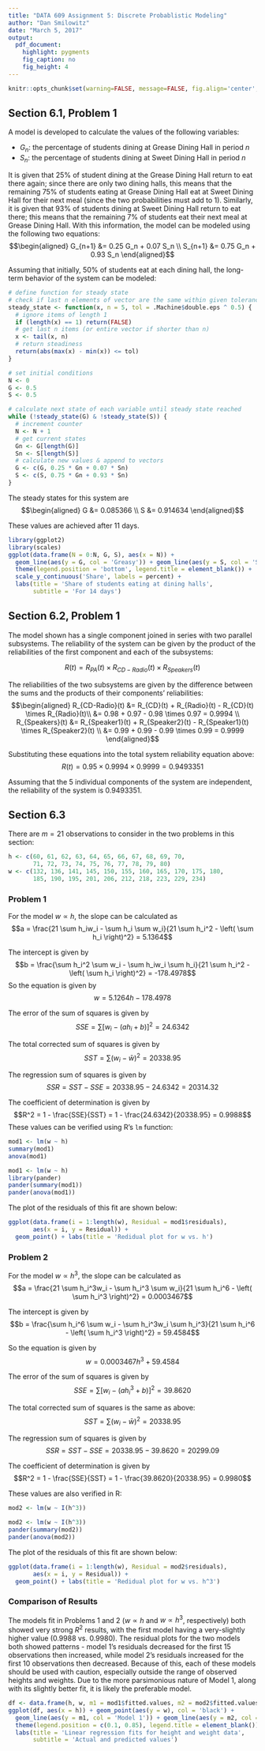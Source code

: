 ```yaml
---
title: "DATA 609 Assignment 5: Discrete Probablistic Modeling"
author: "Dan Smilowitz"
date: "March 5, 2017"
output:
  pdf_document:
    highlight: pygments
    fig_caption: no
    fig_height: 4
---
```


```r
knitr::opts_chunk$set(warning=FALSE, message=FALSE, fig.align='center', comment=NA)
```

## Section 6.1, Problem 1
A model is developed to calculate the values of the following variables:

  - $G_n$: the percentage of students dining at Grease Dining Hall in period $n$
  - $S_n$: the percentage of students dining at Sweet Dining Hall in period $n$

It is given that 25% of student dining at the Grease Dining Hall return to eat there again; since there are only two dining halls, this means that the remaining 75% of students eating at Grease Dining Hall eat at Sweet Dining Hall for their next meal (since the two probabilities must add to 1).  Similarly, it is given that 93% of students dining at Sweet Dining Hall return to eat there; this means that the remaining 7% of students eat their next meal at Grease Dining Hall.  With this information, the model can be modeled using the following two equations:
$$\begin{aligned}
G_{n+1} &= 0.25 G_n + 0.07 S_n \\
S_{n+1} &= 0.75 G_n + 0.93 S_n
\end{aligned}$$

Assuming that initially, 50% of students eat at each dining hall, the long-term behavior of the system can be modeled:
```r
# define function for steady state
# check if last n elements of vector are the same within given tolerance
steady_state <- function(x, n = 5, tol = .Machine$double.eps ^ 0.5) {
  # ignore items of length 1
  if (length(x) == 1) return(FALSE)
  # get last n items (or entire vector if shorter than n)
  x <- tail(x, n)
  # return steadiness
  return(abs(max(x) - min(x)) <= tol)
}

# set initial conditions
N <- 0
G <- 0.5
S <- 0.5

# calculate next state of each variable until steady state reached
while (!steady_state(G) & !steady_state(S)) {
  # increment counter
  N <- N + 1
  # get current states
  Gn <- G[length(G)]
  Sn <- S[length(S)]
  # calculate new values & append to vectors
  G <- c(G, 0.25 * Gn + 0.07 * Sn)
  S <- c(S, 0.75 * Gn + 0.93 * Sn)
}
```

The steady states for this system are
$$\begin{aligned}
G &= 0.085366 \\
S &= 0.914634
\end{aligned}$$

These values are achieved after 11 days.

```r
library(ggplot2)
library(scales)
ggplot(data.frame(N = 0:N, G, S), aes(x = N)) +
  geom_line(aes(y = G, col = 'Greasy')) + geom_line(aes(y = S, col = 'Sweet')) + 
  theme(legend.position = 'bottom', legend.title = element_blank()) +
  scale_y_continuous('Share', labels = percent) +
  labs(title = 'Share of students eating at dining halls',
       subtitle = 'For 14 days')
```


## Section 6.2, Problem 1
The model shown has a single component joined in series with two parallel subsystems.  The reliability of the system can be given by the product of the reliabilities of the first component and each of the subsystems:

$$R(t) = R_{PA}(t) \times R_{CD-Radio}(t) \times R_{Speakers}(t)$$

The reliabilities of the two subsystems are given by the difference between the sums and the products of their components' reliabilities:
$$\begin{aligned}
R_{CD-Radio}(t) &= R_{CD}(t) + R_{Radio}(t) - R_{CD}(t) \times R_{Radio}(t)\\
 &= 0.98 + 0.97 - 0.98 \times 0.97 = 0.9994 \\
R_{Speakers}(t) &= R_{Speaker1}(t) + R_{Speaker2}(t) - R_{Speaker1}(t) \times R_{Speaker2}(t) \\
 &= 0.99 + 0.99 - 0.99 \times 0.99 = 0.9999
\end{aligned}$$

Substituting these equations into the total system reliability equation above:
$$R(t) = 0.95 \times 0.9994 \times 0.9999 = 0.9493351$$

Assuming that the 5 individual components of the system are independent, the reliability of the system is 0.9493351.


## Section 6.3
There are $m = 21$ observations to consider in the two problems in this section:
```r
h <- c(60, 61, 62, 63, 64, 65, 66, 67, 68, 69, 70,
       71, 72, 73, 74, 75, 76, 77, 78, 79, 80)
w <- c(132, 136, 141, 145, 150, 155, 160, 165, 170, 175, 180,
       185, 190, 195, 201, 206, 212, 218, 223, 229, 234)
```

### Problem 1
For the model $w \propto h$, the slope can be calculated as
$$a = \frac{21 \sum h_iw_i - \sum h_i \sum w_i}{21 \sum h_i^2 - \left( \sum h_i \right)^2} = 5.1364$$

The intercept is given by
$$b = \frac{\sum h_i^2 \sum w_i - \sum h_iw_i \sum h_i}{21 \sum h_i^2 - \left( \sum h_i \right)^2} = -178.4978$$
So the equation is given by \boldmath $$w = 5.1264h - 178.4978$$ \unboldmath


The error of the sum of squares is given by
$$SSE = \sum \left[ w_i - (ah_i + b) \right]^2 = 24.6342$$

The total corrected sum of squares is given by
$$SST = \sum \left( w_i - \bar{w} \right)^2 = 20338.95$$

The regression sum of squares is given by
$$SSR = SST - SSE = 20338.95 - 24.6342 = 20314.32$$

The coefficient of determination is given by
$$R^2 = 1 - \frac{SSE}{SST} = 1 - \frac{24.6342}{20338.95} = 0.9988$$
\newpage
These values can be verified using R's `lm` function:
```r
mod1 <- lm(w ~ h)
summary(mod1)
anova(mod1)
```

```r
mod1 <- lm(w ~ h)
library(pander)
pander(summary(mod1))
pander(anova(mod1))
```


The plot of the residuals of this fit are shown below:
```r
ggplot(data.frame(i = 1:length(w), Residual = mod1$residuals),
       aes(x = i, y = Residual)) +
  geom_point() + labs(title = 'Redidual plot for w vs. h')
```



\newpage
### Problem 2
For the model $w \propto h^3$, the slope can be calculated as
$$a = \frac{21 \sum h_i^3w_i - \sum h_i^3 \sum w_i}{21 \sum h_i^6 - \left( \sum h_i^3 \right)^2} = 0.0003467$$

The intercept is given by
$$b = \frac{\sum h_i^6 \sum w_i - \sum h_i^3w_i \sum h_i^3}{21 \sum h_i^6 - \left( \sum h_i^3 \right)^2} = 59.4584$$

So the equation is given by \boldmath $$w = 0.0003467h^3 + 59.4584$$ \unboldmath

The error of the sum of squares is given by
$$SSE = \sum \left[ w_i - (ah_i^3 + b) \right]^2 = 39.8620$$

The total corrected sum of squares is the same as above:
$$SST = \sum \left( w_i - \bar{w} \right)^2 = 20338.95$$

The regression sum of squares is given by
$$SSR = SST - SSE = 20338.95 - 39.8620 = 20299.09$$

The coefficient of determination is given by
$$R^2 = 1 - \frac{SSE}{SST} = 1 - \frac{39.8620}{20338.95} = 0.9980$$

These values are also verified in R:
```r
mod2 <- lm(w ~ I(h^3))
```

```r
mod2 <- lm(w ~ I(h^3))
pander(summary(mod2))
pander(anova(mod2))
```


The plot of the residuals of this fit are shown below:
```r
ggplot(data.frame(i = 1:length(w), Residual = mod2$residuals),
       aes(x = i, y = Residual)) +
  geom_point() + labs(title = 'Redidual plot for w vs. h^3')
```


### Comparison of Results
The models fit in Problems 1 and 2 ($w \propto h$ and $w \propto h^3$, respectively) both showed very strong $R^2$ results, with the first model having a very-slightly higher value (0.9988 vs. 0.9980).  The residual plots for the two models both showed patterns - model 1's residuals decreased for the first 15 observations then increased, while model 2's residuals increased for the first 10 observations then decreased.  Because of this, each of these models should be used with caution, especially outside the range of observed heights and weights.  Due to the more parsimonious nature of Model 1, along with its slightly better fit, it is likely the preferable model.

```r
df <- data.frame(h, w, m1 = mod1$fitted.values, m2 = mod2$fitted.values)
ggplot(df, aes(x = h)) + geom_point(aes(y = w), col = 'black') +
  geom_line(aes(y = m1, col = 'Model 1')) + geom_line(aes(y = m2, col = 'Model 2')) +
  theme(legend.position = c(0.1, 0.85), legend.title = element_blank()) +
  labs(title = 'Linear regression fits for height and weight data',
       subtitle = 'Actual and predicted values')
```


